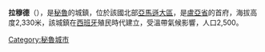 '''拉穆德'''（{{lang-es|Lámud}}），是[[秘魯|秘魯]]的城鎮，位於該國北部[[亞馬遜大區|亞馬遜大區]]，是[[盧亞省|盧亞省]]的首府，海拔高度2,330米，該城鎮在[[西班牙|西班牙]]殖民時代建立，受溫帶氣候影響，人口2,500。

{{Coord|6|09|52.75|S|77|56|41.32|W|region:PE_type:city|display=title}}

{{Peru-geo-stub}}
[[Category:秘魯城市|Category:秘魯城市]]